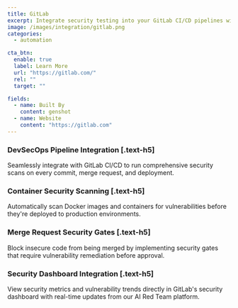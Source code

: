 ```yaml
---
title: GitLab
excerpt: Integrate security testing into your GitLab CI/CD pipelines with automated vulnerability detection
image: /images/integration/gitlab.png
categories:
  - automation

cta_btn:
  enable: true
  label: Learn More
  url: "https://gitlab.com/"
  rel: ""
  target: ""

fields:
  - name: Built By
    content: genshot
  - name: Website
    content: "https://gitlab.com"
---
```


<Gallery>
  <GalleryItem
    image_src="/integration/images/1.jpg"
    image_alt="example alt text"
    video_src="LXb3EKWsInQ"
    image_source="content-collection"
  />
  <GalleryItem
    width="1/2"
    image_src="/integration/images/2.jpg"
    image_alt="example alt text"
    image_source="content-collection"
  />
  <GalleryItem
    width="1/2"
    image_src="/integration/images/3.jpg"
    image_alt="example alt text"
    image_source="content-collection"
  />
</Gallery>

### DevSecOps Pipeline Integration [.text-h5]

Seamlessly integrate with GitLab CI/CD to run comprehensive security scans on every commit, merge request, and deployment.

### Container Security Scanning [.text-h5]

Automatically scan Docker images and containers for vulnerabilities before they're deployed to production environments.

### Merge Request Security Gates [.text-h5]

Block insecure code from being merged by implementing security gates that require vulnerability remediation before approval.

### Security Dashboard Integration [.text-h5]

View security metrics and vulnerability trends directly in GitLab's security dashboard with real-time updates from our AI Red Team platform.
